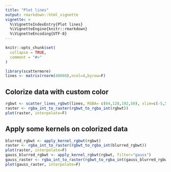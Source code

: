 ```yaml
---
title: "Plot lines"
output: rmarkdown::html_vignette
vignette: >
  %\VignetteIndexEntry{Plot lines}
  %\VignetteEngine{knitr::rmarkdown}
  %\VignetteEncoding{UTF-8}
---
```


```r
knitr::opts_chunk$set(
  collapse = TRUE,
  comment = "#>"
)
```

```r
library(scattermore)
lines <- matrix(rnorm(40000),ncol=4,byrow=F)
```

## Colorize data with custom color
```r
rgbwt <- scatter_lines_rgbwt(lines, RGBA= c(64,128,192,50), xlim=c(-5,5), ylim=c(-5,5))
raster <- rgba_int_to_raster(rgbwt_to_rgba_int(rgbwt))
plot(raster, interpolate=F)
```

## Apply some kernels on colorized data
```r
blurred_rgbwt <- apply_kernel_rgbwt(rgbwt)
raster <- rgba_int_to_raster(rgbwt_to_rgba_int(blurred_rgbwt))
plot(raster, interpolate=F)
gauss_blurred_rgbwt <- apply_kernel_rgbwt(rgbwt, filter="gauss")
gauss_raster <- rgba_int_to_raster(rgbwt_to_rgba_int(gauss_blurred_rgbwt))
plot(gauss_raster, interpolate=F)
```
